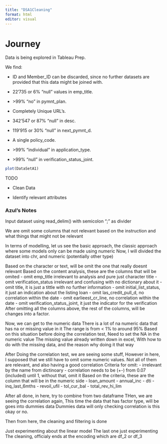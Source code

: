 ```yaml
---
title: "DSA1Cleaning"
format: html
editor: visual
---
```


# Journey

Data is being explored in Tableau Prep.

We find:

-   ID and Member_ID can be discarded, since no further datasets are provided that this data might be joined with.

<!-- -->

-   22'735 or 6% "null" values in emp_title.

-   \>99% "no" in pymnt_plan.

-   Completely Unique URL's.

-   342'547 or 87% "null" in desc.

-   119'915 or 30% "null" in next_pymnt_d.

-   A single policy_code.

-   \>99% "individual" in application_type.

-   \>99% "null" in verification_status_joint.

```r
plot(DataSetA1)
```

TODO

-   Clean Data

<!-- -->

-   Identify relevant attributes

### Azul's Notes

Input dataset using read_delim() with semicolon ";" as divider

We are omit some columns that not relevant based on the instruction and what things that might not be relevant

In terms of modelling, let us see the basic approach, the classic approach where some models only can be made using numeric Now, I will divided the dataset into chr, and numeric (potentially other type)

Based on the character or text, will be omit the one that really doesnt relevant Based on the content analysis, these are the columns that will be omited - omit emp_title irrelevant to analysis and pure just character title - omit verification_status irrelevant and confusing with no dictionary about it - omit title, it is just a tittle with no further information - omit initial_list_status, it just an indication about the listing loan - omit las_credit_pull_d, no correlation within the date - omit earlieest_cr_line, no correlation within the date - omit verification_status_joint, it just the indicator for the verification After omitting all the columns above, the rest of the columns, will be changes into a factor.

Now, we can get to the numeric data There is a lot of na numeric data that has na or missing value in it The range is from \< 1% to around 95% Based on this situation before doing the correlation test, Need to set the NA in the numeric value The missing value already written down in excel, With how to do with the missing data, and the reason why doing it that way

After Doing the correlation test, we are seeing some stuff, However in here, I supposed that we still have to omit some numeric values. Not all of them are relevant, and also having a good correlation Criteria for omit: - irrelevant by the name from dictinoary - correlation needs to be (+-) from 0.07 (included) until 1, without that, omit it Based on the criteria, these are the column that will be in the numeric side - loan_amount - annual_inc - dti - inq_last_6mths - revoil_ufil - tol_cur_bal - total_rev_hi_lim

After all done, in here, try to combine from two dataframe THen, we are seeing the correlation again, This time the data that has factor type, will be goes into dummies data Dummies data will only checking correlation is this okay or no.

Then from here, the cleaning and filtering is done

Just experimenting about the linear model The last one just experimenting The cleaning, officialy ends at the encoding which are df_2 or df_3
